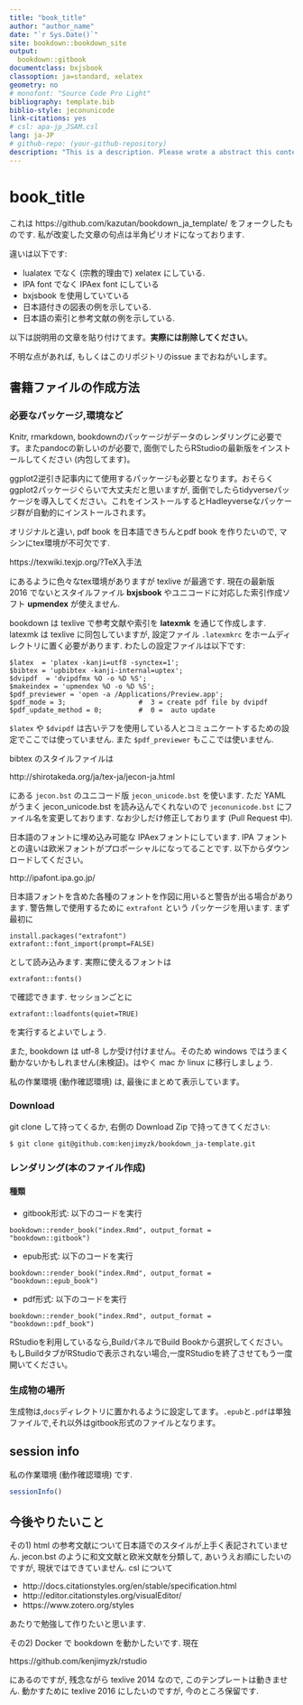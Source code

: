 ```yaml
--- 
title: "book_title"
author: "author_name"
date: "`r Sys.Date()`"
site: bookdown::bookdown_site
output:
  bookdown::gitbook
documentclass: bxjsbook
classoption: ja=standard, xelatex
geometry: no
# monofont: "Source Code Pro Light"
bibliography: template.bib
biblio-style: jeconunicode
link-citations: yes
# csl: apa-jp_JSAM.csl
lang: ja-JP
# github-repo: (your-github-repository)
description: "This is a description. Please wrote a abstract this contents. "
---
```

# book_title {-}

これは https://github.com/kazutan/bookdown_ja_template/ をフォークしたものです.
私が改変した文章の句点は半角ピリオドになっております.

違いは以下です:

+ lualatex でなく (宗教的理由で) xelatex にしている.
+ IPA font でなく IPAex font にしている
+ bxjsbook を使用していている
+ 日本語付きの図表の例を示している.
+ 日本語の索引と参考文献の例を示している.


以下は説明用の文章を貼り付けてます。**実際には削除してください**。

不明な点があれば, もしくはこのリポジトリのissue までおねがいします。

## 書籍ファイルの作成方法

### 必要なパッケージ,環境など
Knitr, rmarkdown, bookdownのパッケージがデータのレンダリングに必要です。またpandocの新しいのが必要で, 面倒でしたらRStudioの最新版をインストールしてください (内包してます)。

ggplot2逆引き記事内にて使用するパッケージも必要となります。おそらくggplot2パッケージぐらいで大丈夫だと思いますが, 面倒でしたらtidyverseパッケージを導入してください。これをインストールするとHadleyverseなパッケージ群が自動的にインストールされます。

オリジナルと違い, pdf book を日本語できちんとpdf book を作りたいので, マシンにtex環境が不可欠です.

https://texwiki.texjp.org/?TeX入手法

にあるように色々なtex環境がありますが texlive が最適です.
現在の最新版 2016 でないとスタイルファイル **bxjsbook** やユニコードに対応した索引作成ソフト **upmendex**  が使えません.

bookdown は texlive で参考文献や索引を **latexmk** を通じて作成します.
latexmk は texlive に同包していますが, 設定ファイル `.latexmkrc` をホームディレクトリに置く必要があります. わたしの設定ファイルは以下です:
```
$latex  = 'platex -kanji=utf8 -synctex=1';
$bibtex = 'upbibtex -kanji-internal=uptex';
$dvipdf  = 'dvipdfmx %O -o %D %S';
$makeindex = 'upmendex %O -o %D %S';
$pdf_previewer = 'open -a /Applications/Preview.app';
$pdf_mode = 3;                  #  3 = create pdf file by dvipdf
$pdf_update_method = 0;         #  0 =  auto update
```
`$latex` や `$dvipdf` は古いテフを使用している人とコミュニケートするための設定でここでは使っていません. また `$pdf_previewer` もここでは使いません.

bibtex のスタイルファイルは 

http://shirotakeda.org/ja/tex-ja/jecon-ja.html

にある `jecon.bst` のユニコード版 `jecon_unicode.bst` を使います.
ただ YAML がうまく  jecon_unicode.bst を読み込んでくれないので `jeconunicode.bst` にファイル名を変更しております. なお少しだけ修正しております (Pull Request 中).

日本語のフォントに埋め込み可能な IPAexフォントにしています. 
IPA フォントとの違いは欧米フォントがプロポーシャルになってることです. 以下からダウンロードしてください。

http://ipafont.ipa.go.jp/

日本語フォントを含めた各種のフォントを作図に用いると警告が出る場合があります.
警告無しで使用するために `extrafont` という
パッケージを用います. まず最初に
```
install.packages("extrafont")
extrafont::font_import(prompt=FALSE)
```
として読み込みます. 実際に使えるフォントは
```
extrafont::fonts()
```
で確認できます. セッションごとに
```
extrafont::loadfonts(quiet=TRUE)
```
を実行するとよいでしょう.

また, bookdown は utf-8 しか受け付けません。そのため windows ではうまく動かないかもしれません(未検証)。はやく mac か linux に移行しましょう.

私の作業環境 (動作確認環境) は, 最後にまとめて表示しています。

### Download

git clone して持ってくるか, 右側の Download Zip で持ってきてください:

```
$ git clone git@github.com:kenjimyzk/bookdown_ja-template.git
```

### レンダリング(本のファイル作成)

#### 種類

- gitbook形式: 以下のコードを実行
```
bookdown::render_book("index.Rmd", output_format = "bookdown::gitbook")
```
- epub形式: 以下のコードを実行
```
bookdown::render_book("index.Rmd", output_format = "bookdown::epub_book")
```
- pdf形式: 以下のコードを実行
```
bookdown::render_book("index.Rmd", output_format = "bookdown::pdf_book")
```

RStudioを利用しているなら,BuildパネルでBuild Bookから選択してください。もしBuildタブがRStudioで表示されない場合,一度RStudioを終了させてもう一度開いてください。

### 生成物の場所

生成物は,`docs`ディレクトリに置かれるように設定してます。`.epub`と`.pdf`は単独ファイルで,それ以外はgitbook形式のファイルとなります。

## session info
私の作業環境 (動作確認環境) です.
```r
sessionInfo()
```

## 今後やりたいこと
その1) html の参考文献について日本語でのスタイルが上手く表記されていません.
jecon.bst のように和文文献と欧米文献を分類して, あいうえお順にしたいのですが, 現状ではできていません. csl について

+ http://docs.citationstyles.org/en/stable/specification.html
+ http://editor.citationstyles.org/visualEditor/
+ https://www.zotero.org/styles

あたりで勉強して作りたいと思います. 

その2) Docker で bookdown を動かしたいです. 現在

https://github.com/kenjimyzk/rstudio

にあるのですが, 残念ながら texlive 2014 なので, このテンプレートは動きません. 
動かすために texlive 2016 にしたいのですが, 今のところ保留です.
